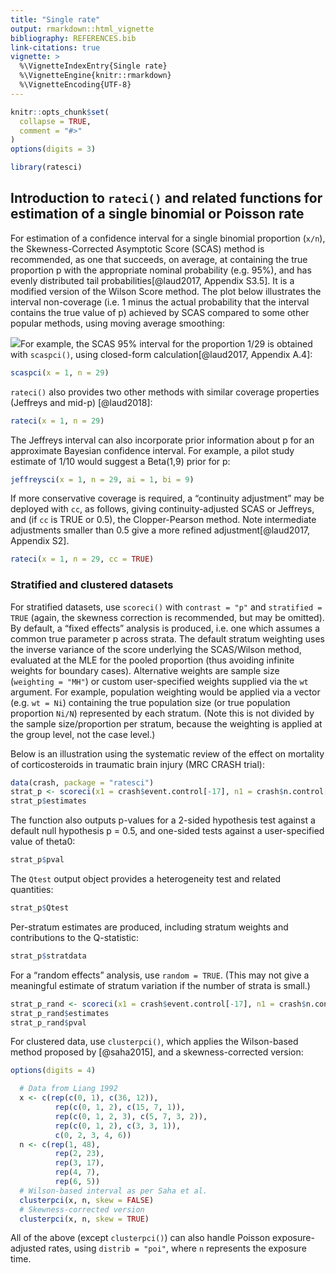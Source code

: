 ```yaml
---
title: "Single rate"
output: rmarkdown::html_vignette
bibliography: REFERENCES.bib
link-citations: true
vignette: >
  %\VignetteIndexEntry{Single rate}
  %\VignetteEngine{knitr::rmarkdown}
  %\VignetteEncoding{UTF-8}
---
```


```r
knitr::opts_chunk$set(
  collapse = TRUE,
  comment = "#>"
)
options(digits = 3)
```

```r
library(ratesci)
```

## Introduction to `rateci()` and related functions for estimation of a single binomial or Poisson rate

For estimation of a confidence interval for a single binomial proportion (`x/n`), the Skewness-Corrected Asymptotic Score (SCAS) method is recommended, as one that succeeds, on average, at containing the true proportion p with the appropriate nominal probability (e.g. 95%), and has evenly distributed tail probabilities[@laud2017, Appendix S3.5]. It is a modified version of the Wilson Score method. The plot below illustrates the interval non-coverage (i.e. 1 minus the actual probability that the interval contains the true value of p) achieved by SCAS compared to some other popular methods, using moving average smoothing:

![](../man/figures/singlepropLNCP50.png)For example, the SCAS 95% interval for the proportion 1/29 is obtained with `scaspci()`, using closed-form calculation[@laud2017, Appendix A.4]:

```r
scaspci(x = 1, n = 29)
```

`rateci()` also provides two other methods with similar coverage properties (Jeffreys and mid-p) [@laud2018]:

```r
rateci(x = 1, n = 29)
```

The Jeffreys interval can also incorporate prior information about p for an approximate Bayesian confidence interval. For example, a pilot study estimate of 1/10 would suggest a Beta(1,9) prior for p:

```r
jeffreysci(x = 1, n = 29, ai = 1, bi = 9)
```

If more conservative coverage is required, a "continuity adjustment" may be deployed with `cc`, as follows, giving continuity-adjusted SCAS or Jeffreys, and (if `cc` is TRUE or 0.5), the Clopper-Pearson method. Note intermediate adjustments smaller than 0.5 give a more refined adjustment[@laud2017, Appendix S2].

```r
rateci(x = 1, n = 29, cc = TRUE)
```

### Stratified and clustered datasets

For stratified datasets, use `scoreci()` with `contrast = "p"` and `stratified = TRUE` (again, the skewness correction is recommended, but may be omitted). By default, a "fixed effects" analysis is produced, i.e. one which assumes a common true parameter p across strata. The default stratum weighting uses the inverse variance of the score underlying the SCAS/Wilson method, evaluated at the MLE for the pooled proportion (thus avoiding infinite weights for boundary cases). Alternative weights are sample size (`weighting = "MH"`) or custom user-specified weights supplied via the `wt` argument. For example, population weighting would be applied via a vector (e.g. `wt = Ni`) containing the true population size (or true population proportion `Ni/N`) represented by each stratum. (Note this is not divided by the sample size/proportion per stratum, because the weighting is applied at the group level, not the case level.)

Below is an illustration using the systematic review of the effect on mortality of corticosteroids in traumatic brain injury (MRC CRASH trial):

```r
data(crash, package = "ratesci")
strat_p <- scoreci(x1 = crash$event.control[-17], n1 = crash$n.control[-17], contrast = "p", stratified = TRUE)
strat_p$estimates
```

The function also outputs p-values for a 2-sided hypothesis test against a default null hypothesis p = 0.5, and one-sided tests against a user-specified value of theta0:

```r
strat_p$pval
```

The `Qtest` output object provides a heterogeneity test and related quantities:

```r
strat_p$Qtest
```

Per-stratum estimates are produced, including stratum weights and contributions to the Q-statistic:

```r
strat_p$stratdata
```

For a "random effects" analysis, use `random = TRUE`. (This may not give a meaningful estimate of stratum variation if the number of strata is small.)

```r
strat_p_rand <- scoreci(x1 = crash$event.control[-17], n1 = crash$n.control[-17], contrast = "p", stratified = TRUE, random = TRUE)
strat_p_rand$estimates
strat_p_rand$pval
```

For clustered data, use `clusterpci()`, which applies the Wilson-based method proposed by [@saha2015], and a skewness-corrected version:

```r
options(digits = 4)
```

```r
  # Data from Liang 1992
  x <- c(rep(c(0, 1), c(36, 12)),
          rep(c(0, 1, 2), c(15, 7, 1)),
          rep(c(0, 1, 2, 3), c(5, 7, 3, 2)),
          rep(c(0, 1, 2), c(3, 3, 1)),
          c(0, 2, 3, 4, 6))
  n <- c(rep(1, 48),
          rep(2, 23),
          rep(3, 17),
          rep(4, 7),
          rep(6, 5))
  # Wilson-based interval as per Saha et al.
  clusterpci(x, n, skew = FALSE)
  # Skewness-corrected version
  clusterpci(x, n, skew = TRUE)
```

All of the above (except `clusterpci()`) can also handle Poisson exposure-adjusted rates, using `distrib = "poi"`, where `n` represents the exposure time.

<!-- ## Additional details -->

<!-- Confidence intervals for a single binomial proportion, x/n, have a long history. The 'classic' ('conventional' / 'textbook') method everyone learns about in school is known as the Wald method, based on a large-sample "simple asymptotic" Normal approximation. It is easily demonstrated that this method generally fails to achieve the nominal confidence level, even when n is quite large. In other words, a 95% Wald confidence interval will contain the true value of p less than 95% of the time. For small proportions, the actual coverage can be alarmingly low. the Wald method can also produce intervals that contain impossible negative values of p, and an extremely unrealistic interval of [0, 0] when x = 0. -->
